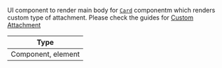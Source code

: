 UI component to render main body for [`Card`](#) componentm which renders custom type of attachment. Please check the guides for [Custom Attachment](../guides/custom-attachment)

| Type |
| - |
| Component, element |
